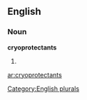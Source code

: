 ==English==

===Noun===
'''cryoprotectants'''

# {{plural of|[[cryoprotectant]]}}

[[Category:English plurals]]

[[ar:cryoprotectants]]